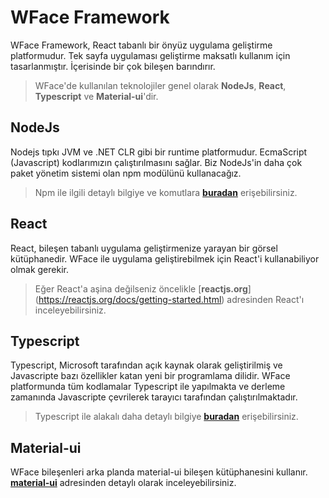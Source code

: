 # WFace Framework
WFace Framework, React tabanlı bir önyüz uygulama geliştirme platformudur. 
Tek sayfa uygulaması geliştirme maksatlı kullanım için tasarlanmıştır. İçerisinde bir çok bileşen barındırır.

> WFace'de kullanılan teknolojiler genel olarak __NodeJs__, __React__, __Typescript__ ve __Material-ui__'dir.

## NodeJs
Nodejs tıpkı JVM ve .NET CLR gibi bir runtime platformudur. 
EcmaScript (Javascript) kodlarımızın çalıştırılmasını sağlar. 
Biz NodeJs'in daha çok paket yönetim sistemi olan npm modülünü kullanacağız. 

> Npm ile ilgili detaylı bilgiye ve komutlara [__buradan__](https://docs.npmjs.com/) erişebilirsiniz.

## React 
React, bileşen tabanlı uygulama geliştirmenize yarayan bir görsel kütüphanedir. 
WFace ile uygulama geliştirebilmek için React'i kullanabiliyor olmak gerekir. 

>Eğer React'a aşina değilseniz öncelikle [__reactjs.org__] (https://reactjs.org/docs/getting-started.html)
adresinden React'ı inceleyebilirsiniz.

## Typescript
Typescript, Microsoft tarafından açık kaynak olarak geliştirilmiş ve 
Javascripte bazı özellikler katan yeni bir programlama dilidir. WFace platformunda tüm kodlamalar 
Typescript ile yapılmakta ve derleme zamanında Javascripte çevrilerek tarayıcı tarafından çalıştırılmaktadır. 

> Typescript ile alakalı daha detaylı bilgiye [__buradan__](https://www.typescriptlang.org/) erişebilirsiniz.

## Material-ui
WFace bileşenleri arka planda material-ui bileşen kütüphanesini kullanır. 
[__material-ui__](https://material-ui.com/) adresinden detaylı olarak inceleyebilirsiniz. 
